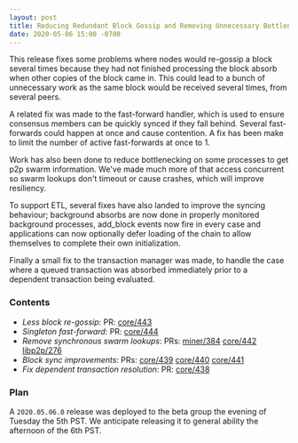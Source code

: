 ```yaml
---
layout: post
title: Reducing Redundant Block Gossip and Removing Unnecessary Bottlenecks
date: 2020-05-06 15:00 -0700
---
```


This release fixes some problems where nodes would re-gossip a block several times because they had
not finished processing the block absorb when other copies of the block came in. This could lead to
a bunch of unnecessary work as the same block would be received several times, from several peers.

A related fix was made to the fast-forward handler, which is used to ensure consensus members can be
quickly synced if they fall behind. Several fast-forwards could happen at once and cause contention.
A fix has been make to limit the number of active fast-forwards at once to 1.

Work has also been done to reduce bottlenecking on some processes to get p2p swarm information.
We've made much more of that access concurrent so swarm lookups don't timeout or cause crashes,
which will improve resiliency.

To support ETL, several fixes have also landed to improve the syncing behaviour; background absorbs
are now done in properly monitored background processes, add_block events now fire in every case and
applications can now optionally defer loading of the chain to allow themselves to complete their own
initialization.

Finally a small fix to the transaction manager was made, to handle the case where a queued
transaction was absorbed immediately prior to a dependent transaction being evaluated.

### Contents

- _Less block re-gossip_: PR: [core/443](https://github.com/helium/blockchain-core/pull/443)
- _Singleton fast-forward_: PR: [core/444](https://github.com/helium/blockchain-core/pull/444)
- _Remove synchronous swarm lookups_: PRs: [miner/384](https://github.com/helium/miner/pull/384)
  [core/442](https://github.com/helium/blockchain-core/pull/442)
  [libp2p/276](https://github.com/helium/erlang-libp2p/pulls/276)
- _Block sync improvements_: PRs: [core/439](https://github.com/helium/blockchain-core/pull/439)
  [core/440](https://github.com/helium/blockchain-core/pull/440)
  [core/441](https://github.com/helium/blockchain-core/pull/441)
- _Fix dependent transaction resolution_: PR:
  [core/438](https://github.com/helium/blockchain-core/pull/438)

### Plan

A `2020.05.06.0` release was deployed to the beta group the evening of Tuesday the 5th PST. We
anticipate releasing it to general ability the afternoon of the 6th PST.
